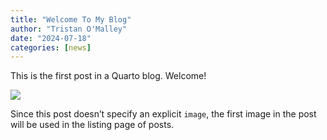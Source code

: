 ```yaml
---
title: "Welcome To My Blog"
author: "Tristan O'Malley"
date: "2024-07-18"
categories: [news]
---
```


This is the first post in a Quarto blog. Welcome!

![](thumbnail.jpg)

Since this post doesn't specify an explicit `image`, the first image in the post will be used in the listing page of posts.
